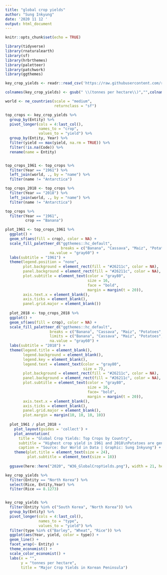 ```yaml
---
title: "global crop yields"
author: "Sung Inkyung"
date: '2020 11 12 '
output: html_document
---
```


```r
knitr::opts_chunk$set(echo = TRUE)
```

```r
library(tidyverse)
library(rnaturalearth)
library(sf)
library(hrbrthemes)
library(paletteer)
library(patchwork)
library(ggthemes)
```


```r
key_crop_yields <- readr::read_csv('https://raw.githubusercontent.com/rfordatascience/tidytuesday/master/data/2020/2020-09-01/key_crop_yields.csv')
```
```r
colnames(key_crop_yields) <- gsub(" \\(tonnes per hectare\\)","",colnames(key_crop_yields))

world <- ne_countries(scale = "medium",
                      returnclass = "sf")

top_crops <- key_crop_yields %>% 
  group_by(Entity) %>% 
  pivot_longer(cols = 4:last_col(), 
               names_to = "crop",
               values_to = "yield") %>% 
  group_by(Entity, Year) %>%
  filter(yield == max(yield, na.rm = TRUE)) %>%   
  filter(!is.na(Code)) %>% 
  rename(name = Entity)


top_crops_1961 <- top_crops %>% 
  filter(Year == "1961") %>% 
  left_join(world, ., by = "name") %>% 
  filter(name != "Antarctica")

top_crops_2018 <- top_crops %>% 
  filter(Year == "2018") %>% 
  left_join(world, ., by = "name") %>% 
  filter(name != "Antarctica")

top_crops %>% 
  filter(Year == "1961",
         crop == "Banana")
```


```r
plot_1961 <- top_crops_1961 %>%
  ggplot() +
  geom_sf(aes(fill = crop), color = NA) +
  scale_fill_paletteer_d("ggthemes::hc_default",
                         breaks = c("Banana", "Cassava", "Maiz", "Potatoes", "Rice", "Wheat", "Barley", "Beans"),
                    na.value = "gray60") +
  labs(subtitle = "1961") +
  theme(legend.position = "none",
        plot.background = element_rect(fill = "#26211c", color = NA),
        panel.background = element_rect(fill = "#26211c", color = NA),
        plot.subtitle = element_text(color = "gray80",
                                     size = 16,
                                     face = "bold",
                                     margin = margin(t = 20)),
        axis.text.x = element_blank(),
        axis.ticks = element_blank(),
        panel.grid.major = element_blank())
  
  plot_2018 <- top_crops_2018 %>%
  ggplot() +
  geom_sf(aes(fill = crop), color = NA) +
  scale_fill_paletteer_d("ggthemes::hc_default",
                    breaks = c("Banana", "Cassava", "Maiz", "Potatoes", "Rice", "Wheat", "Barley", "Beans"),
                    limits = c("Banana", "Cassava", "Maiz", "Potatoes", "Rice", "Wheat", "Barley", "Beans"),
                    na.value = "gray60") +
  labs(subtitle = "2018") +
  theme(legend.title = element_blank(),
        legend.background = element_blank(),
        legend.key = element_blank(),
        legend.text = element_text(color = "gray80",
                                   size = 7),
        plot.background = element_rect(fill = "#26211c", color = NA),
        panel.background = element_rect(fill = "#26211c", color = NA),
        plot.subtitle = element_text(color = "gray80",
                                     size = 16,
                                     face= "bold",
                                     margin = margin(t = 20)),
        axis.text.x = element_blank(),
        axis.ticks = element_blank(),
        panel.grid.major = element_blank(),
        plot.margin = margin(10, 10, 10, 10))
  
  plot_1961 / plot_2018 + 
    plot_layout(guides = 'collect') +
    plot_annotation(
      title = "Global Crop Yields: Top Crops by Country",
      subtitle = "Highest crop yield in 1961 and 2018\nPotatoes are generous plants among major crops over years.",
      caption = "Source: Our World in Data | Graphic: Sung Inkyung") +
    theme(plot.title = element_text(size = 24),
          plot.subtitle = element_text(size = 18))
  
  ggsave(here::here("2020", "W36_GlobalCropYields.png"), width = 21, height = 21, units = "cm")
```

```r

key_crop_yields %>% 
  filter(Entity == "North Korea") %>% 
  select(Rice, Entity,Year) %>% 
  filter(Rice == 8.1273)


key_crop_yields %>% 
  filter(Entity %in% c("South Korea", "North Korea")) %>% 
  group_by(Entity) %>%
  pivot_longer(cols = 4:last_col(),
               names_to = "type",
               values_to = "yield") %>% 
  filter(type %in% c("Barley", "Wheat", "Rice")) %>% 
  ggplot(aes(Year, yield, color = type)) +
  geom_line() +
  facet_wrap(~ Entity) +
  theme_economist() +
  scale_color_economist() +
  labs(x = "",
       y = "tonnes per hectare",
       title = "Major Crop Yields in Korean Peninsula")

```
